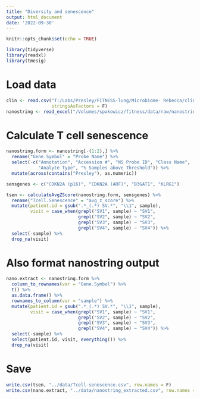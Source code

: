 ```yaml
---
title: "Diversity and senescence"
output: html_document
date: '2022-09-30'
---
```


```r
knitr::opts_chunk$set(echo = TRUE)

library(tidyverse)
library(readxl)
library(tmesig)
```

# Load data

```r
clin <- read.csv("T:/Labs/Presley/FITNESS-lung/Microbiome- Rebecca/clinical-OC-matched_resolved.csv",
                 stringsAsFactors = F)
nanostring <- read_excel("/Volumes/spakowicz/fitness/data/raw/nanostring/RoskoPresley_NanostringJune2022.xlsx", sheet = 3)
```

# Calculate T cell senescence

```r
nanostring.form <- nanostring[-(1:2),] %>%
  rename("Gene.Symbol" = "Probe Name") %>%
  select(-c("Annotation", "Accession #", "NS Probe ID", "Class Name",
            "Analyte Type", "% Samples above Threshold")) %>%
  mutate(across(contains("Presley"), as.numeric))
```

```r
sensgenes <- c("CDKN2A (p16)", "CDKN2A (ARF)", "B3GAT1", "KLRG1")

tsen <- calculateAvgZScore(nanostring.form, sensgenes) %>%
  rename("Tcell.Senescence" = "avg_z_score") %>%
  mutate(patient.id = gsub(".*_(.*) SV.*", "\\1", sample),
         visit = case_when(grepl("SV1", sample) ~ "SV1",
                           grepl("SV2", sample) ~ "SV2",
                           grepl("SV3", sample) ~ "SV3",
                           grepl("SV4", sample) ~ "SV4")) %>%
  select(-sample) %>%
  drop_na(visit)
```

# Also format nanostring output

```r
nano.extract <- nanostring.form %>%
  column_to_rownames(var = "Gene.Symbol") %>%
  t() %>%
  as.data.frame() %>%
  rownames_to_column(var = "sample") %>%
  mutate(patient.id = gsub(".*_(.*) SV.*", "\\1", sample),
         visit = case_when(grepl("SV1", sample) ~ "SV1",
                           grepl("SV2", sample) ~ "SV2",
                           grepl("SV3", sample) ~ "SV3",
                           grepl("SV4", sample) ~ "SV4")) %>%
  select(-sample) %>%
  select(patient.id, visit, everything()) %>%
  drop_na(visit)
```


# Save

```r
write.csv(tsen, "../data/Tcell-senescence.csv", row.names = F)
write.csv(nano.extract, "../data/nanostring_extracted.csv", row.names = F)
```


